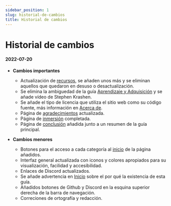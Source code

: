 ```yaml
---
sidebar_position: 1
slug: historial-de-cambios
title: Historial de cambios
---
```


# Historial de cambios

#### **2022-07-20**
- **Cambios importantes**
    - Actualización de [recursos](../utilidad/Resources.mdx), se añaden unos más y se eliminan aquellos que quedaron en desuso o desactualización.
    - Se elimina la ambiguedad de la guía [Aprendizaje y Adquisición](../guia-principal/Learning.mdx) y se añade vídeo de Stephen Krashen.
    - Se añade el tipo de licencia que utiliza el sitio web como su código fuente, más información en [Acerca de](../miscelaneo/Contact.mdx).
    - Página de [agradecimientos](../miscelaneo/Appreciations.mdx) actualizada.
    - Página de [inmersión](../guia-principal/Immersion.mdx) completada.
    - Página de [conclusión](../guia-principal/Summary.mdx) añadida junto a un resumen de la guía principal.

- **Cambios menores**
    - Botones para el acceso a cada categoría al [inicio](../intro.mdx) de la página añadidos.
    - Interfaz general actualizada con iconos y colores apropiados para su visualización, facilidad y accesibilidad.
    - Enlaces de Discord actualizados.
    - Se añade advertencia en [Inicio](../intro.mdx) sobre el por qué la existencia de esta guía.
    - Añadidos botones de Github y Discord en la esquina superior derecha de la barra de navegación.
    - Correciones de ortografía y redacción.